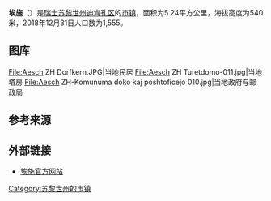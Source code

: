 {{Infobox settlement
| name = 埃施
| native_name = {{lang|de|Aesch}}
| settlement_type = [[市镇_(瑞士)|瑞士市镇]]
| image_skyline = Aesch ZH Dorfkern.JPG
| image_caption = 埃施风光
| image_seal = Aesch-blazon.svg
| image_map = Karte Gemeinde Aesch 2007.png
| map_caption = 埃施在迪肯孔区的位置
| pushpin_map = Switzerland
| pushpin_relief = Switzerland relief location map.jpg
| pushpin_label_position = right
| pushpin_map_caption = 埃施在瑞士的位置
| subdivision_type = 国家
| subdivision_name = {{CHE}}
| subdivision_type1 = [[瑞士行政区划|州]]
| subdivision_name1 = {{flagicon|Zürich|size=16px}} [[苏黎世州|苏黎世州]]
| subdivision_type2 = [[区_(瑞士)|区]]
| subdivision_name2 = [[迪肯孔区|迪肯孔区]]
| elevation_m = 540
| area_footnotes = <ref name=面积>{{cite web|url=https://www.bfs.admin.ch/bfs/de/home/statistiken/raum-umwelt/bodennutzung-bedeckung/gesamtspektrum-regionalen-stufen/gemeinden.html|title=Arealstatistik Standard - Gemeinden nach 4 Hauptbereichen|trans_title=瑞士联邦按四种用地类型划分的市镇面积统计表|date=2018-11-26|publisher=[[瑞士联邦统计署|瑞士联邦统计署]]|language=de|accessdate=2019-12-02|archive-date=2019-11-15|archive-url=https://web.archive.org/web/20191115011326/https://www.bfs.admin.ch/bfs/de/home/statistiken/raum-umwelt/bodennutzung-bedeckung/gesamtspektrum-regionalen-stufen/gemeinden.html|dead-url=no}}</ref>
| area_total_km2 = 5.24
| population_as_of = 2018年12月31日
| population_footnotes = <ref>{{cite web|url=https://www.bfs.admin.ch/bfs/de/home/statistiken/bevoelkerung.assetdetail.7966022.html|title=Ständige Wohnbevölkerung nach Staatsangehörigkeitskategorie, Geschlecht und Gemeinde, Provisorische Jahresergebnisse, 2018|trans_title=瑞士联邦2018年按国籍、性别和市镇划分的常住人口统计表|date=2019-04-09|publisher=[[瑞士联邦统计署|瑞士联邦统计署]]|language=de|accessdate=2019-10-25|archive-date=2019-04-11|archive-url=https://web.archive.org/web/20190411063248/https://www.bfs.admin.ch/bfs/de/home/statistiken/bevoelkerung.assetdetail.7966022.html|dead-url=no}}</ref>
| population_total = 1555
| population_density_km2 = auto
| timezone = [[欧洲中部时间|CET]]
| utc_offset = +1
| timezone_DST = [[欧洲中部夏令时间|CEST]]
| utc_offset_DST = +2
| coordinates = {{coord|47|20|14|N|8|26|18|E|region:|display=inline}}
| postal_code_type = [[瑞士邮政编码系统|邮政编码]]
| postal_code = 8904
| blank_name = [[瑞士市镇官方编号|官方编号]]
| blank_info = 0241
| website = {{url|www.aesch-zh.ch}}
}}

'''埃施'''（{{lang-de|Aesch}}）是[[瑞士|瑞士]][[苏黎世州|苏黎世州]][[迪肯孔区|迪肯孔区]]的[[市镇_(瑞士)|市镇]]，面积为5.24平方公里，海拔高度为540米，2018年12月31日人口数为1,555。

== 图库 ==
<gallery>
File:Aesch ZH Dorfkern.JPG|当地民居
File:Aesch ZH Turetdomo-011.jpg|当地塔房
File:Aesch ZH-Komunuma doko kaj poshtoficejo 010.jpg|当地政府与邮政局
</gallery>

== 参考来源 ==
{{reflist}}

== 外部链接 ==
* [http://www.aesch-zh.ch 埃施官方网站] {{Wayback|url=http://www.aesch-zh.ch/ |date=20220412132232 }}{{de icon}}

{{Switzerland-geo-stub}}
{{苏黎世州区划}}
{{DEFAULTSORT:Aesch}}
[[Category:苏黎世州的市镇|Category:苏黎世州的市镇]]